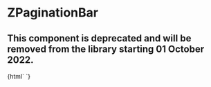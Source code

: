 
<Meta title="Deprecated/Pagination/ZPaginationBar" component="z-pagination-bar" />

# ZPaginationBar

## This component is deprecated and will be removed from the library starting 01 October 2022.

<Preview>
  <Story name="z-pagination-bar">
    {html` <z-pagination-bar
      pages="${number("pages", 20)}"
      visiblepages="${number("visiblepages", 5)}"
      currentpage="${number("currentpage", 4)}"
      startpage="${number("startpage", 2)}"
    ></z-pagination-bar>`}
  </Story>
</Preview>

<Props of="z-pagination-bar" />
